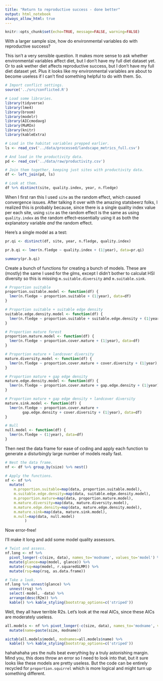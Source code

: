 ```yaml
---
title: "Return to reproductive success - done better"
output: html_notebook
always_allow_html: true
---
```


```r
knitr::opts_chunk$set(echo=TRUE, message=FALSE, warning=FALSE)
```

With a larger sample size, how do environmental variables do with reproductive success?

This isn't a very sensible question. It makes more sense to ask whether environmental variables affect diet, but I don't have my full diet dataset yet. Or to ask wether diet affects reproductive success, but I don't have my full diet dataset yet. Plus it looks like my environmental variables are about to become useless if I can't find something helpful to do with them. So.

```r
# Import conflict settings.
source('../src/conflicted.R')

# Load some libraries.
library(tidyverse)
library(lme4)
library(broom)
library(modelr)
library(AICcmodavg)
library(MuMIn)
library(knitr)
library(kableExtra)

# Load in the habitat variables prepped earlier.
ls <- read_csv('../data/processed/landscape_metrics_full.csv')

# And load in the productivity data.
pd <- read_csv('../data/raw/productivity.csv')

# Join them together, keeping just sites with productivity data.
df <- left_join(pd, ls)

# Look at them.
df %>% distinct(site, quality.index, year, n.fledge)
```

When I first ran this I used `site` as the random effect, which caused convergence issues. After talking it over with the amazing statsbeerz folks, I realized this is probably because, since there is a single quality index value per each site, using `site` as the random effect is the same as using `quality.index` as the random effect--essentially using it as both the explanatory variable *and* the random effect.

Here's a single model as a test:

```r
pr.qi <- distinct(df, site, year, n.fledge, quality.index)

pr.b.qi <- lmer(n.fledge ~ quality.index + (1|year), data=pr.qi)

summary(pr.b.qi)
```

Create a bunch of functions for creating a bunch of models. These are (mostly) the same I used for the glms, except I didn't bother to calculat HSI diversity so this is missing `m.suitable.diversity` and `m.suitable.sink`.

```r
# Proportion suitable
proportion.suitable.model <- function(df) {
  lmer(n.fledge ~ proportion.suitable + (1|year), data=df)
}

# Proportion suitable + suitable edge density
suitable.edge.density.model <- function(df) {
  lmer(n.fledge ~ proportion.suitable + suitable.edge.density + (1|year), data=df)
}

# Proportion mature forest
proportion.mature.model <- function(df) {
  lmer(n.fledge ~ proportion.cover.mature + (1|year), data=df)
}

# Proportion mature + landcover diversity
mature.diversity.model <- function(df) {
  lmer(n.fledge ~ proportion.cover.mature + cover.diversity + (1|year), data=df)
}

# Proportion mature + gap edge density
mature.edge.density.model <- function(df) {
  lmer(n.fledge ~ proportion.cover.mature + gap.edge.density + (1|year), data=df)
}

# Proportion mature + gap edge density + landcover diversity
mature.sink.model <- function(df) {
  lmer(n.fledge ~ proportion.cover.mature + 
        gap.edge.density + cover.diversity + (1|year), data=df)
}

# Null
null.model <- function(df) {
  lmer(n.fledge ~ (1|year), data=df)
}
```

Then nest the data frame for ease of coding and apply each function to generate a disturbingly large number of models really fast.

```r
# Nest the data frame.
nf <- df %>% group_by(size) %>% nest()

# Apply the functions.
nf <- nf %>% 
  mutate(
    m.proportion.suitable=map(data, proportion.suitable.model),
    m.suitable.edge.density=map(data, suitable.edge.density.model),
    m.proportion.mature=map(data, proportion.mature.model),
    m.mature.diversity=map(data, mature.diversity.model),
    m.mature.edge.density=map(data, mature.edge.density.model),
    m.mature.sink=map(data, mature.sink.model),
    m.null=map(data, null.model)
         )
```

Now error-free!

I'll make it long and add some model quality assessors.

```r
# Twist and assess.
nf.long <- nf %>% 
  pivot_longer(-c(size, data), names_to='modname', values_to='model') %>% 
  mutate(glance=map(model, glance)) %>% 
  mutate(rsq=map(model, r.squaredGLMM)) %>% 
  mutate(rsq=map(rsq, as.data.frame))

# Take a look.
nf.long %>% unnest(glance) %>% 
  unnest(rsq) %>% 
  select(-model, -data) %>% 
  arrange(desc(R2m)) %>% 
  kable() %>% kable_styling(bootstrap_options=c('striped'))
```

Well, they all have terrible R2s. Let's look at the real AICs, since these AICs are moderately useless.

```r
all.models <- nf %>% pivot_longer(-c(size, data), names_to='modname', values_to='model') %>% 
  mutate(name=paste(size, modname))

aictab(all.models$model, modnames=all.models$name) %>% 
  kable() %>% kable_styling(bootstrap_options=c('striped'))
```

hahahahaha yes the nulls beat everything by a truly astonishing margin. Mind you, this does throw an error so I need to look into that, but it sure looks like these models are pretty useless. But the code can be entirely recycled for `proportion.squirrel` which is more logical and might turn up something different.



